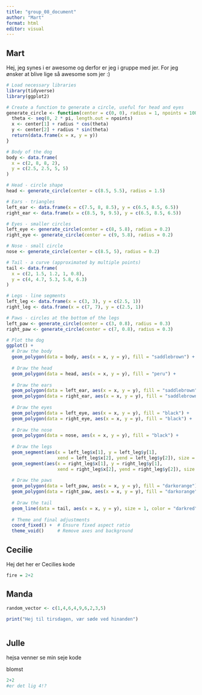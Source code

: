 ```yaml
---
title: "group_08_document"
author: "Mart"
format: html
editor: visual
---
```


## Mart

Hej, jeg synes i er awesome og derfor er jeg i gruppe med jer. For jeg ønsker at blive lige så awesome som jer :)

```r
# Load necessary libraries
library(tidyverse)
library(ggplot2)
```

```r

# Create a function to generate a circle, useful for head and eyes
generate_circle <- function(center = c(0, 0), radius = 1, npoints = 100){
  theta <- seq(0, 2 * pi, length.out = npoints)
  x <- center[1] + radius * cos(theta)
  y <- center[2] + radius * sin(theta)
  return(data.frame(x = x, y = y))
}

# Body of the dog
body <- data.frame(
  x = c(2, 8, 8, 2), 
  y = c(2.5, 2.5, 5, 5)
)

# Head - circle shape
head <- generate_circle(center = c(8.5, 5.5), radius = 1.5)

# Ears - triangles
left_ear <- data.frame(x = c(7.5, 8, 8.5), y = c(6.5, 8.5, 6.5))
right_ear <- data.frame(x = c(8.5, 9, 9.5), y = c(6.5, 8.5, 6.5))

# Eyes - smaller circles
left_eye <- generate_circle(center = c(8, 5.8), radius = 0.2)
right_eye <- generate_circle(center = c(9, 5.8), radius = 0.2)

# Nose - small circle
nose <- generate_circle(center = c(8.5, 5), radius = 0.2)

# Tail - a curve (approximated by multiple points)
tail <- data.frame(
  x = c(2, 1.5, 1.2, 1, 0.8), 
  y = c(4, 4.7, 5.3, 5.8, 6.3)
)

# Legs - line segments
left_leg <- data.frame(x = c(3, 3), y = c(2.5, 1))
right_leg <- data.frame(x = c(7, 7), y = c(2.5, 1))

# Paws - circles at the bottom of the legs
left_paw <- generate_circle(center = c(3, 0.8), radius = 0.3)
right_paw <- generate_circle(center = c(7, 0.8), radius = 0.3)

# Plot the dog
ggplot() +
  # Draw the body
  geom_polygon(data = body, aes(x = x, y = y), fill = "saddlebrown") +
  
  # Draw the head
  geom_polygon(data = head, aes(x = x, y = y), fill = "peru") +
  
  # Draw the ears
  geom_polygon(data = left_ear, aes(x = x, y = y), fill = "saddlebrown") +
  geom_polygon(data = right_ear, aes(x = x, y = y), fill = "saddlebrown") +
  
  # Draw the eyes
  geom_polygon(data = left_eye, aes(x = x, y = y), fill = "black") +
  geom_polygon(data = right_eye, aes(x = x, y = y), fill = "black") +
  
  # Draw the nose
  geom_polygon(data = nose, aes(x = x, y = y), fill = "black") +
  
  # Draw the legs
  geom_segment(aes(x = left_leg$x[1], y = left_leg$y[1], 
                   xend = left_leg$x[2], yend = left_leg$y[2]), size = 2) +
  geom_segment(aes(x = right_leg$x[1], y = right_leg$y[1], 
                   xend = right_leg$x[2], yend = right_leg$y[2]), size = 2) +
  
  # Draw the paws
  geom_polygon(data = left_paw, aes(x = x, y = y), fill = "darkorange") +
  geom_polygon(data = right_paw, aes(x = x, y = y), fill = "darkorange") +
  
  # Draw the tail
  geom_line(data = tail, aes(x = x, y = y), size = 1, color = "darkred") +
  
  # Theme and final adjustments
  coord_fixed() +  # Ensure fixed aspect ratio
  theme_void()     # Remove axes and background


```

## Cecilie

Hej det her er Cecilies kode

```r
fire = 2+2
```

## Manda

```r
random_vector <- c(1,4,6,4,9,6,2,3,5)
```

```r
print("Hej til tirsdagen, vær søde ved hinanden")
```

```r

```

## Julle

hejsa venner se min seje kode

blomst

```r
2+2
#er det lig 4!?
```
